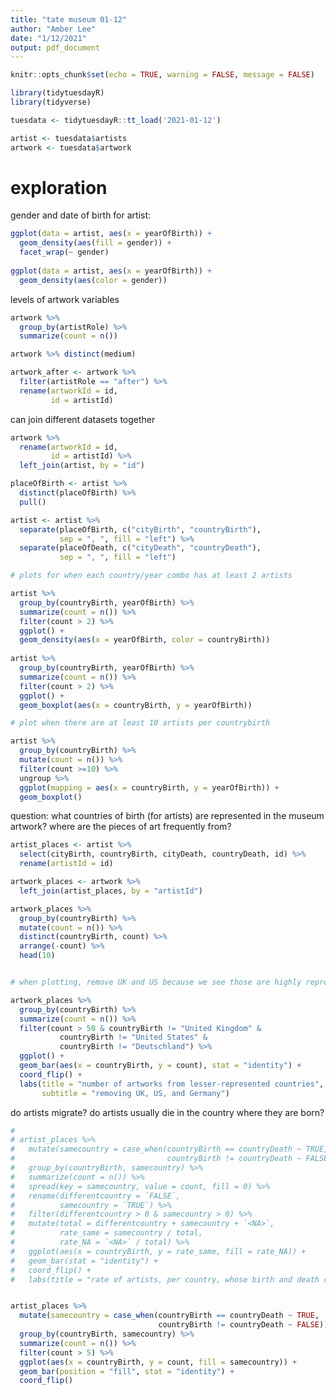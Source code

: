 ```yaml
---
title: "tate museum 01-12"
author: "Amber Lee"
date: "1/12/2021"
output: pdf_document
---
```


```r
knitr::opts_chunk$set(echo = TRUE, warning = FALSE, message = FALSE)
```

```r
library(tidytuesdayR)
library(tidyverse)
```

```r
tuesdata <- tidytuesdayR::tt_load('2021-01-12')

artist <- tuesdata$artists
artwork <- tuesdata$artwork

```

# exploration

gender and date of birth for artist: 

```r

ggplot(data = artist, aes(x = yearOfBirth)) +
  geom_density(aes(fill = gender)) +
  facet_wrap(~ gender)
  
ggplot(data = artist, aes(x = yearOfBirth)) +
  geom_density(aes(color = gender))
```

levels of artwork variables

```r

artwork %>% 
  group_by(artistRole) %>%
  summarize(count = n())

artwork %>% distinct(medium)

artwork_after <- artwork %>% 
  filter(artistRole == "after") %>%
  rename(artworkId = id,
         id = artistId)
```

can join different datasets together

```r

artwork %>% 
  rename(artworkId = id,
         id = artistId) %>%
  left_join(artist, by = "id")

```

```r

placeOfBirth <- artist %>%
  distinct(placeOfBirth) %>%
  pull()

artist <- artist %>%
  separate(placeOfBirth, c("cityBirth", "countryBirth"), 
           sep = ", ", fill = "left") %>%
  separate(placeOfDeath, c("cityDeath", "countryDeath"),
           sep = ", ", fill = "left")

# plots for when each country/year combo has at least 2 artists

artist %>%
  group_by(countryBirth, yearOfBirth) %>%
  summarize(count = n()) %>%
  filter(count > 2) %>%
  ggplot() +
  geom_density(aes(x = yearOfBirth, color = countryBirth))
  
artist %>%
  group_by(countryBirth, yearOfBirth) %>%
  summarize(count = n()) %>%
  filter(count > 2) %>%
  ggplot() +
  geom_boxplot(aes(x = countryBirth, y = yearOfBirth))

```
```r

# plot when there are at least 10 artists per countrybirth 

artist %>% 
  group_by(countryBirth) %>% 
  mutate(count = n()) %>% 
  filter(count >=10) %>%
  ungroup %>%
  ggplot(mapping = aes(x = countryBirth, y = yearOfBirth)) + 
  geom_boxplot()

```

question: what countries of birth (for artists) are represented in the museum artwork? where are the pieces of art frequently from?

```r

artist_places <- artist %>%
  select(cityBirth, countryBirth, cityDeath, countryDeath, id) %>%
  rename(artistId = id)

artwork_places <- artwork %>%
  left_join(artist_places, by = "artistId")

artwork_places %>%
  group_by(countryBirth) %>%
  mutate(count = n()) %>%
  distinct(countryBirth, count) %>%
  arrange(-count) %>%
  head(10)


# when plotting, remove UK and US because we see those are highly represented!

artwork_places %>%
  group_by(countryBirth) %>%
  summarize(count = n()) %>%
  filter(count > 50 & countryBirth != "United Kingdom" &
           countryBirth != "United States" &
           countryBirth != "Deutschland") %>%
  ggplot() +
  geom_bar(aes(x = countryBirth, y = count), stat = "identity") +
  coord_flip() +
  labs(title = "number of artworks from lesser-represented countries",
       subtitle = "removing UK, US, and Germany")

```

do artists migrate? do artists usually die in the country where they are born?


```r
# 
# artist_places %>%
#   mutate(samecountry = case_when(countryBirth == countryDeath ~ TRUE,
#                                  countryBirth != countryDeath ~ FALSE)) %>%
#   group_by(countryBirth, samecountry) %>%
#   summarize(count = n()) %>%
#   spread(key = samecountry, value = count, fill = 0) %>%
#   rename(differentcountry = `FALSE`, 
#          samecountry = `TRUE`) %>%
#   filter(differentcountry > 0 & samecountry > 0) %>%
#   mutate(total = differentcountry + samecountry + `<NA>`,
#          rate_same = samecountry / total, 
#          rate_NA = `<NA>` / total) %>%
#   ggplot(aes(x = countryBirth, y = rate_same, fill = rate_NA)) +
#   geom_bar(stat = "identity") +
#   coord_flip() +
#   labs(title = "rate of artists, per country, whose birth and death country are the same")


artist_places %>%
  mutate(samecountry = case_when(countryBirth == countryDeath ~ TRUE,
                                 countryBirth != countryDeath ~ FALSE)) %>%
  group_by(countryBirth, samecountry) %>%
  summarize(count = n()) %>%
  filter(count > 5) %>%
  ggplot(aes(x = countryBirth, y = count, fill = samecountry)) +
  geom_bar(position = "fill", stat = "identity") +
  coord_flip()

```

